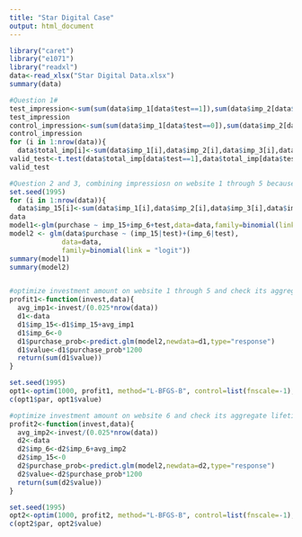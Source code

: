 ---
title: "Star Digital Case"
output: html_document
---

```{r}
library("caret")
library("e1071")
library("readxl")
data<-read_xlsx("Star Digital Data.xlsx")
summary(data)

```



```{r}
#Question 1#
test_impression<-sum(sum(data$imp_1[data$test==1]),sum(data$imp_2[data$test==1]),sum(data$imp_3[data$test==1]),sum(data$imp_4[data$test==1]),sum(data$imp_5[data$test==1]),sum(data$imp_6[data$test==1]))
test_impression
control_impression<-sum(sum(data$imp_1[data$test==0]),sum(data$imp_2[data$test==0]),sum(data$imp_3[data$test==0]),sum(data$imp_4[data$test==0]),sum(data$imp_5[data$test==0]),sum(data$imp_6[data$test==0]))
control_impression
for (i in 1:nrow(data)){
  data$total_imp[i]<-sum(data$imp_1[i],data$imp_2[i],data$imp_3[i],data$imp_4[i],data$imp_5[i],data$imp_6[i])}
valid_test<-t.test(data$total_imp[data$test==1],data$total_imp[data$test==0])
valid_test
```




```{r}
#Question 2 and 3, combining impressiosn on website 1 through 5 because can't differentiate these website in possible ad spending#
set.seed(1995) 
for (i in 1:nrow(data)){
  data$imp_15[i]<-sum(data$imp_1[i],data$imp_2[i],data$imp_3[i],data$imp_4[i],data$imp_5[i])}
data
model1<-glm(purchase ~ imp_15+imp_6+test,data=data,family=binomial(link="logit"))
model2 <- glm(data$purchase ~ (imp_15|test)+(imp_6|test),  
             data=data,  
             family=binomial(link = "logit"))
summary(model1)
summary(model2)



```




```{r}
#optimize investment amount on website 1 through 5 and check its aggregate lifetime value#
profit1<-function(invest,data){
  avg_imp1<-invest/(0.025*nrow(data))
  d1<-data
  d1$imp_15<-d1$imp_15+avg_imp1
  d1$imp_6<-0
  d1$purchase_prob<-predict.glm(model2,newdata=d1,type="response")
  d1$value<-d1$purchase_prob*1200
  return(sum(d1$value))
}

set.seed(1995)
opt1<-optim(1000, profit1, method="L-BFGS-B", control=list(fnscale=-1), data=data)
c(opt1$par, opt1$value)
```





```{r}
#optimize investment amount on website 6 and check its aggregate lifetime value#
profit2<-function(invest,data){
  avg_imp2<-invest/(0.025*nrow(data))
  d2<-data
  d2$imp_6<-d2$imp_6+avg_imp2
  d2$imp_15<-0
  d2$purchase_prob<-predict.glm(model2,newdata=d2,type="response")
  d2$value<-d2$purchase_prob*1200
  return(sum(d2$value))
}

set.seed(1995)
opt2<-optim(1000, profit2, method="L-BFGS-B", control=list(fnscale=-1), data=data)
c(opt2$par, opt2$value)
```
```



```
